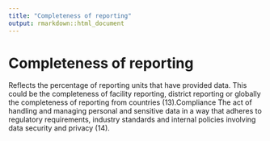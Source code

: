 ```yaml
---
title: "Completeness of reporting"
output: rmarkdown::html_document
---
```


# Completeness of reporting

Reflects the percentage of reporting units  that have provided  data. This could be the  completeness of facility  reporting, district  reporting or globally the completeness of  reporting from countries (13).Compliance The act of handling and managing  personal and sensitive data in a way that  adheres to regulatory  requirements,  industry standards and internal policies  involving data security and privacy (14).

